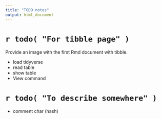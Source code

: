 ```yaml
---
title: "TODO notes"
output: html_document
---
```


# `r todo( "For tibble page" )`

Provide an image with the first Rmd document with tibble.

- load tidyverse
- read table
- show table
- View command

# `r todo( "To describe somewhere" )`

- comment char (hash)

